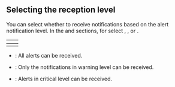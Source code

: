 ## Selecting the reception level

You can select whether to receive notifications based on the alert notification level. In the <Cmdname sid="alert_receive_settings_by_member" className="uitext" /> and <Cmdname sid="3rd_party_plugin" className="uitext" /> sections, for <Cmdname sid="receive_level" className="uitext" /> select <Cmdname sid="all" className="uitext" />, <Cmdname sid="warn" className="uitext" />, or <Cmdname sid="fatal" className="uitext" />.

|   <Cmdname sid="alert_receive_settings_by_member" className="uitext" />  |          <Cmdname sid="3rd_party_plugin" className="uitext" />          |
| :----------------------------------------------------------------------: | :---------------------------------------------------------------------: |
| <ImgLang img="set-event-user-select-level.png" desc="Reception Level" /> | <ImgLang img="set-event-3rd-select-level.png" desc="Reception Level" /> |

- <Cmdname sid="all" className="uitext" />: All alerts can be received.

- <Cmdname sid="warn" className="uitext" />: Only the notifications in warning level can be received.

- <Cmdname sid="fatal" className="uitext" />: Alerts in critical level can be received.
